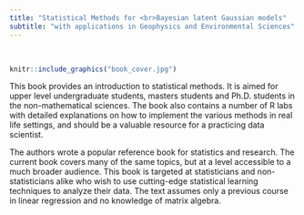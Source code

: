 ```yaml
---
title: "Statistical Methods for <br>Bayesian latent Gaussian models"
subtitle: "with applications in Geophysics and Environmental Sciences"
---
```

<br>
```r
knitr::include_graphics("book_cover.jpg")
```
This book provides an introduction to statistical methods. It is aimed for upper level undergraduate students, masters students and Ph.D. students in the non-mathematical sciences. The book also contains a number of R labs with detailed explanations on how to implement the various methods in real life settings, and should be a valuable resource for a practicing data scientist.

The authors wrote a popular reference book for statistics and research. The current book covers many of the same topics, but at a level accessible to a much broader audience. This book is targeted at statisticians and non-statisticians alike who wish to use cutting-edge statistical learning techniques to analyze their data. The text assumes only a previous course in linear regression and no knowledge of matrix algebra.